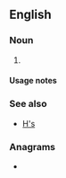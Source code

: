 {{also|hs|Hs|HS|hS|H's|ḥs}}
==English==

===Noun===
{{head|en|noun plural form}}

# {{plural of|h|lang=en}}

====Usage notes====
{{U:en:plurals of letters}}

===See also===
* [[H's]]

===Anagrams===
* {{anagrams|en|a=hs|S&H|SH|sh}}